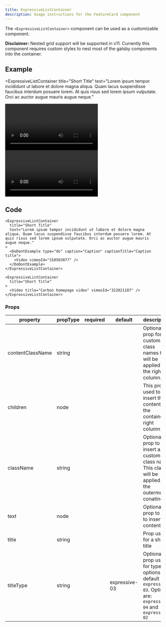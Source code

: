 ```yaml
---
title: ExpressiveListContainer
description: Usage instructions for the FeatureCard component
---
```



<PageDescription>

The `<ExpressiveListContainer>` component can be used as a customizable component. 

</PageDescription>

<InlineNotification kind="warning">

**Disclaimer:** Nested grid support will be supported in v11. Currently this component requires custom styles to nest most of the gatsby components into the container.

</InlineNotification>

## Example

<ExpressiveListContainer 
  title="Short Title"
  text="Lorem ipsum tempor incididunt ut labore et dolore magna aliqua. Quam lacus suspendisse faucibus interdum posuere lorem. At quis risus sed lorem ipsum vulputate. Orci ac auctor augue mauris augue neque."
>
<DoDontExample type="do" caption="Caption" captionTitle="Caption title">
  <Video vimeoId="310583077" />
</DoDontExample>
</ExpressiveListContainer>
<ExpressiveListContainer 
  title="Short Title"
>
<Video title="Carbon homepage video" vimeoId="322021187" />
</ExpressiveListContainer>

## Code

<Title>Content only</Title>

```mdx path=components/ExpressiveListContainer/ExpressiveListContainer.js src=https://github.com/carbon-design-system/gatsby-theme-carbon/tree/main/packages/gatsby-theme-carbon/src/components/ExpressiveListContainer
<ExpressiveListContainer 
  title="Short Title"
  text="Lorem ipsum tempor incididunt ut labore et dolore magna aliqua. Quam lacus suspendisse faucibus interdum posuere lorem. At quis risus sed lorem ipsum vulputate. Orci ac auctor augue mauris augue neque."
>
  <DoDontExample type="do" caption="Caption" captionTitle="Caption title">
    <Video vimeoId="310583077" />
  </DoDontExample>
</ExpressiveListContainer>

<ExpressiveListContainer 
  title="Short Title"
>
  <Video title="Carbon homepage video" vimeoId="322021187" />
</ExpressiveListContainer>
```

### Props

| property          | propType | required | default      | description                                                                                                        |
| ------------------| -------- | -------- | -------------| ------------------------------------------------------------------------------------------------------------------ |
| contentClassName  | string   |          |              | Optional prop for custom class names this will be applied to the right column.                                     |
| children          | node     |          |              | This prop is used to insert the contents of the container right column                                             | 
| className         | string   |          |              | Optional prop to insert a custom class name. This class will be applied to the outermost conatiner                 | 
| text              | node     |          |              | Optional prop to use to insert content text                                                                        |
| title             | string   |          |              | Prop used for a short title                                                                                        |
| titleType         | string   |          |expressive-03 | Optional prop used for type options - default is `expressive-03`. Options are: `expressive-04` and `expressive-02` |
